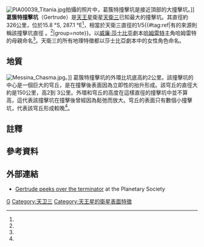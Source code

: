 [[Image:PIA00039_Titania.jpg|thumb]]拍攝的照片中，葛簇特撞擊坑是接近頂部的大撞擊坑。]]
'''葛簇特撞擊坑'''（Gertrude）是[[天王星|天王星]]衛星[[天衛三|天衛三]]已知最大的撞擊坑。其直徑約326公里，位於15.8 °S, 287.1 °E<ref name=USGS/>，相當於天衛三直徑的1/5{{#tag:ref|有的來源則稱該撞擊坑直徑 {{nowrap|400 ± 15 km}}。<ref name=Moore2004/>|group=note}}。以[[威廉·莎士比亚|威廉·莎士比亚]]劇本[[哈姆雷特|哈姆雷特]]主角哈姆雷特的母親命名<ref name=USGS/>。天衛三的所有地理特徵都以莎士比亞劇本中的女性角色命名。

==地質==
[[File:Messina_Chasma.jpg|thumb]]。]]
葛簇特撞擊坑的外環比坑底高約2公里。該撞擊坑的中心是一個巨大的穹丘，是在撞擊後表面因為立即性的抬升形成。該穹丘的直徑大約是150公里，高2到 3公里。外環和穹丘的高度在這樣直徑的撞擊坑中並不算高，這代表該撞擊坑在撞擊後曾經因為鬆弛而放大。穹丘的表面只有數個小撞擊坑，代表該穹丘形成較晚<ref name=Moore2004/>。

==註釋==
{{reflist|group=note}}

==參考資料==
{{reflist|refs=
<ref name="USGS">{{cite web |title=Titania: Gertrude |publisher=USGS Astrogeology |work=Gazetteer of Planetary Nomenclature |url=http://planetarynames.wr.usgs.gov/Feature/2150 |accessdate=2009-01-05 |archive-url=https://www.webcitation.org/6GdnCbkvm?url=http://planetarynames.wr.usgs.gov/Feature/2150 |archive-date=2013-05-15 |dead-url=yes }}</ref>
<ref name="Moore2004">{{cite journal
|last=Moore
|first=J. M.
|coauthors=Schenk, Paul M.; Bruesch, Lindsey S. ''et.al.''
|title=Large impact features on middle-sized icy satellites
|journal=Icarus
|volume=171
|pages=421–43
|year=2004
|url=http://lasp.colorado.edu/~espoclass/homework/5830_2008_homework/Ch17.pdf
|format=pdf
|doi=10.1016/j.icarus.2004.05.009
|bibcode=2004Icar..171..421M
|access-date=2011-12-01
|archive-date=2009-03-27
|archive-url=https://web.archive.org/web/20090327052125/http://lasp.colorado.edu/~espoclass/homework/5830_2008_homework/Ch17.pdf
|dead-url=no
}}</ref>
}}

==外部連結==
*[https://web.archive.org/web/20060213024710/http://www.planetary.org/explore/topics/our_solar_system/uranus/titania.html Gertrude peeks over the terminator] at the Planetary Society
{{天卫三}}
{{DEFAULTSORT:Gertrude (Crater)}}
[[Category:地球外撞擊坑|G]]
[[Category:天卫三|Category:天卫三]]
[[Category:天王星的衛星表面特徵|Category:天王星的衛星表面特徵]]